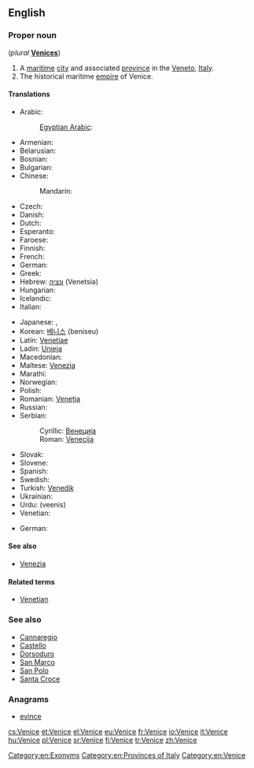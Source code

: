 ==English==
{{wikipedia}}

===Proper noun===
{{en-proper noun}} (''plural'' '''[[Venices]]''')

# A [[maritime]] [[city]] and associated [[province]] in the [[Veneto]], [[Italy]].
# The historical maritime [[empire]] of Venice.

====Translations====
{{trans-top|city and province}}
* Arabic: {{t|ar|البندقية|f|tr=al-bunduqíyya}}
*: [[Egyptian Arabic]]: {{tø|arz|فينيسيا|f|tr=vinesya|sc=Arab}}
* Armenian: {{t-|hy|Վենետիկ|tr=Venetik}}
* Belarusian: {{t|be|Венецыя|f|tr=Venécyja|xs=Belarusian}}
* Bosnian: {{t-|bs|Venecija|f}}
* Bulgarian: {{t-|bg|Венеция|f|tr=Venécija}}
* Chinese:
*: Mandarin: {{t|cmn|威尼斯|tr=Wēinísī|sc=Hani}}
* Czech: {{t+|cs|Benátky|f|p}}
* Danish: {{t-|da|Venedig}}
* Dutch: {{t-|nl|Venetië}}
* Esperanto: {{t|eo|Venecio|xs=Esperanto}}
* Faroese: {{t|fo|Venesia|xs=Faroese}}
* Finnish: {{t+|fi|Venetsia}}
* French: {{t+|fr|Venise}}
* German: {{t+|de|Venedig|n}}
* Greek: {{t+|el|Βενετία|f|tr=Venetía}}
* Hebrew: [[ונציה]] (Venetsia)
* Hungarian: {{t+|hu|Velence}}
* Icelandic: {{t-|is|Feneyjar|f|p}}
* Italian: {{t+|it|Venezia|f}}
{{trans-mid}}
* Japanese: {{t|ja|ヴェネツィア|tr=Venetsia, Benetsia}},  {{t|ja|ヴェニス|tr=Venisu, Benisu}}
* Korean: [[베니스]] (beniseu)
* Latin: [[Venetiae]] {{f|p}}
* Ladin: [[Unieja]]
* Macedonian: {{t-|mk|Венеција|f|tr=Venécija}}
* Maltese: [[Venezja]]
* Marathi: {{t|mr|व्हेनीस|m|n|tr=vhenīsa|sc=Deva}}
* Norwegian: {{t-|no|Venezia}}
* Polish: {{t+|pl|Wenecja|f}}
* Romanian: [[Veneția]]
* Russian: {{t-|ru|Венеция|f|tr=Venécija}}
* Serbian:
*: Cyrillic: [[Венеција]] {{f}}
*: Roman: [[Venecija#Serbian|Venecija]] {{f}}
* Slovak: {{t-|sk|Benátky|f|p}}
* Slovene: {{t+|sl|Benetke|f|p}}
* Spanish: {{t+|es|Venecia|f}}
* Swedish: {{t+|sv|Venedig}}
* Turkish: [[Venedik]]
* Ukrainian: {{t|uk|Венецiя|f|tr=Venécija|xs=Ukrainian}}
* Urdu: {{ur-Arab|[[وینس]]}} (veenis) {{m}}
* Venetian: {{tø|vec|Venesia|f}}
{{trans-bottom}}

{{trans-top|empire}}
* German: {{t|de|Venedig}}
{{trans-mid}}
{{trans-bottom}}

====See also====
* [[Venezia]]

====Related terms====
* [[Venetian]]

===See also===
* [[Cannaregio]]
* [[Castello]]
* [[Dorsoduro]]
* [[San Marco]]
* [[San Polo]]
* [[Santa Croce]]

===Anagrams===
* [[evince#English|evince]]

[[Category:en:Exonyms]]
[[Category:en:Provinces of Italy]]
[[Category:en:Venice]]

[[cs:Venice]]
[[et:Venice]]
[[el:Venice]]
[[eu:Venice]]
[[fr:Venice]]
[[io:Venice]]
[[it:Venice]]
[[hu:Venice]]
[[pl:Venice]]
[[sr:Venice]]
[[fi:Venice]]
[[tr:Venice]]
[[zh:Venice]]